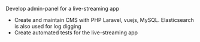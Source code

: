 Develop admin-panel for a live-streaming app

- Create and maintain CMS with PHP Laravel, vuejs, MySQL. Elasticsearch is also used for log digging
- Create automated tests for the live-streaming app

